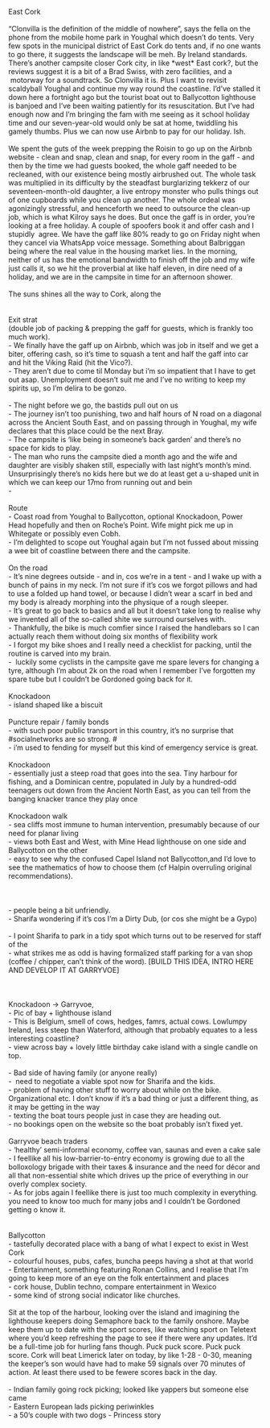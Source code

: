 East Cork\
\
"Clonvilla is the definition of the middle of nowhere", says the fella on the phone from the mobile home park in Youghal which doesn't do tents. Very few spots in the municipal district of East Cork do tents and, if no one wants to go there, it suggests the landscape will be meh. By Ireland standards. There's another campsite closer Cork city, in like \*west\* East cork?, but the reviews suggest it is a bit of a Brad Swiss, with zero facilities, and a  motorway for a soundtrack. So Clonvilla it is. Plus I want to revisit scaldyball Youghal and continue my way round the coastline. I'd've stalled it down here a fortnight ago but the tourist boat out to Ballycotton lighthouse is banjoed and I've been waiting patiently for its resuscitation. But I've had enough now and I'm bringing the fam with me seeing as it school holiday time and our seven-year-old would only be sat at home, twiddling his gamely thumbs. Plus we can now use Airbnb to pay for our holiday. Ish.\
\
We spent the guts of the week prepping the Roisin to go up on the Airbnb website - clean and snap, clean and snap, for every room in the gaff - and then by the time we had guests booked, the whole gaff needed to be recleaned, with our existence being mostly airbrushed out. The whole task was multiplied in its difficulty by the steadfast burglarizing tekkerz of our seventeen-month-old daughter, a live entropy monster who pulls things out of one cupboards while you clean up another. The whole ordeal was agonizingly stressful, and henceforth we need to outsource the clean-up job, which is what Kilroy says he does. But once the gaff is in order, you're looking at a free holiday. A couple of spoofers book it and offer cash and I stupidly  agree. We have the gaff like 80% ready to go on Friday night when they cancel via WhatsApp voice message. Something about Balbriggan being where the real value in the housing market lies. In the morning, neither of us has the emotional bandwidth to finish off the job and my wife just calls it, so we hit the proverbial at like half eleven, in dire need of a holiday, and we are in the campsite in time for an afternoon shower.\
\
The suns shines all the way to Cork, along the\
\
\
Exit strat\
(double job of packing & prepping the gaff for guests, which is frankly too much work).\
- We finally have the gaff up on Airbnb, which was job in itself and we get a biter, offering cash, so it's time to squash a tent and half the gaff into car and hit the Viking Raid (hit the Vico?).\
- They aren't due to come til Monday but i'm so impatient that I have to get out asap. Unemployment doesn't suit me and I've no writing to keep my spirits up, so I'm delira to be gonzo.\
 \
- The night before we go, the bastids pull out on us\
- The journey isn't too punishing, two and half hours of N road on a diagonal across the Ancient South East, and on passing through in Youghal, my wife declares that this place could be the next Bray.\
- The campsite is 'like being in someone's back garden' and there's no space for kids to play.\
- The man who runs the campsite died a month ago and the wife and daughter are visibly shaken still, especially with last night's month's mind.\
Unsurprisingly there's no kids here but we do at least get a u-shaped unit in which we can keep our 17mo from running out and bein\
-\
\
Route\
- Coast road from Youghal to Ballycotton, optional Knockadoon, Power Head hopefully and then on Roche's Point. Wife might pick me up in Whitegate or possibly even Cobh.\
- I'm delighted to scope out Youghal again but I'm not fussed about missing a wee bit of coastline between there and the campsite.\
\
On the road\
- It's nine degrees outside - and in, cos we're in a tent - and I wake up with a bunch of pains in my neck. I'm not sure if it's cos we forgot pillows and had to use a folded up hand towel, or because I didn't wear a scarf in bed and my body is already morphing into the physique of a rough sleeper.\
- It's great to go back to basics and all but it doesn't take long to realise why we invented all of the so-called shite we surround ourselves with.\
- Thankfully, the bike is much comfier since I raised the handlebars so I can actually reach them without doing six months of flexibility work\
- I forgot my bike shoes and I really need a checklist for packing, until the routine is carved into my brain.\
-  luckily some cyclists in the campsite gave me spare levers for changing a tyre, although I'm about 2k on the road when I remember I've forgotten my spare tube but I couldn't be Gordoned going back for it.\
\
Knockadoon\
- island shaped like a biscuit\
\
Puncture repair / family bonds\
- with such poor public transport in this country, it's no surprise that #socialnetworks are so strong. \#\
- i'm used to fending for myself but this kind of emergency service is great.\
\
Knockadoon\
- essentially just a steep road that goes into the sea. Tiny harbour for fishing, and a Dominican centre, populated in July by a hundred-odd teenagers out down from the Ancient North East, as you can tell from the banging knacker trance they play once\
\
Knockadoon walk\
- sea cliffs most immune to human intervention, presumably because of our need for planar living\
- views both East and West, with Mine Head lighthouse on one side and Ballycotton on the other\
- easy to see why the confused Capel Island not Ballycotton,and I'd love to see the mathematics of how to choose them (cf Halpin overruling original recommendations).\
\
\
\
- people being a bit unfriendly.\
- Sharifa wondering if it's cos I'm a Dirty Dub, (or cos she might be a Gypo)\
\
- I point Sharifa to park in a tidy spot which turns out to be reserved for staff of the\
- what strikes me as odd is having formalized staff parking for a van shop (coffee / chipper, can't think of the word). \[BUILD THIS IDEA, INTRO HERE AND DEVELOP IT AT GARRYVOE\]\
\
\
\
Knockadoon -\> Garryvoe,\
- Pic of bay + lighthouse island\
- This is Belgium, smell of cows, hedges, famrs, actual cows. Lowlumpy Ireland, less steep than Waterford, although that probably equates to a less interesting coastline?\
- view across bay + lovely little birthday cake island with a single candle on top.\
\
- Bad side of having family (or anyone really)\
-  need to negotiate a viable spot now for Sharifa and the kids.\
- problem of having other stuff to worry about while on the bike. Organizational etc. I don't know if it's a bad thing or just a different thing, as it may be getting in the way\
- texting the boat tours people just in case they are heading out.\
- no bookings open on the website so the boat probably isn't fixed yet.\
\
Garryvoe beach traders\
- 'healthy' semi-informal economy, coffee van, saunas and even a cake sale\
- I feellike all his low-barrier-to-entry economy is growing due to all the bolloxology brigade with their taxes & insurance and the need for décor and all that non-essential shite which drives up the price of everything in our overly complex society.\
- As for jobs again I feellike there is just too much complexity in everything. you need to know too much for many jobs and I couldn't be Gordoned getting o know it.\
\
\
Ballycotton\
- tastefully decorated place with a bang of what I expect to exist in West Cork\
- colourful houses, pubs, cafes, buncha peeps having a shot at that world\
- Entertainment, something featuring Ronan Collins, and I realise that I'm going to keep more of an eye on the folk entertainment and places\
- cork house, Dublin techno, compare entertainment in Wexico\
- some kind of strong social indicator like churches.\
\
Sit at the top of the harbour, looking over the island and imagining the lighthouse keepers doing Semaphore back to the family onshore. Maybe keep them up to date with the sport scores, like watching sport on Teletext where you'd keep refreshing the page to see if there were any updates. It'd be a full-time job for hurling fans though. Puck puck score. Puck puck score. Cork will beat Limerick later on today, by like 1-28 - 0-30, meaning the keeper's son would have had to make 59 signals over 70 minutes of action. At least there used to be fewere scores back in the day.\
\
- Indian family going rock picking; looked like yappers but someone else came\
- Eastern European lads picking periwinkles\
- a 50's couple with two dogs - Princess story
